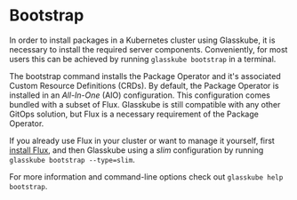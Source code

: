# Bootstrap

In order to install packages in a Kubernetes cluster using Glasskube, it is necessary to install the required server components.
Conveniently, for most users this can be achieved by running `glasskube bootstrap` in a terminal.

The bootstrap command installs the Package Operator and it's associated Custom Resource Definitions (CRDs).
By default, the Package Operator is installed in an *All-In-One* (AIO) configuration.
This configuration comes bundled with a subset of Flux.
Glasskube is still compatible with any other GitOps solution, but Flux is a necessary requirement of the Package Operator.

If you already use Flux in your cluster or want to manage it yourself, first [install Flux](https://fluxcd.io/flux/installation/bootstrap/),
and then Glasskube using a *slim* configuration by running `glasskube bootstrap --type=slim`.

For more information and command-line options check out `glasskube help bootstrap`.

